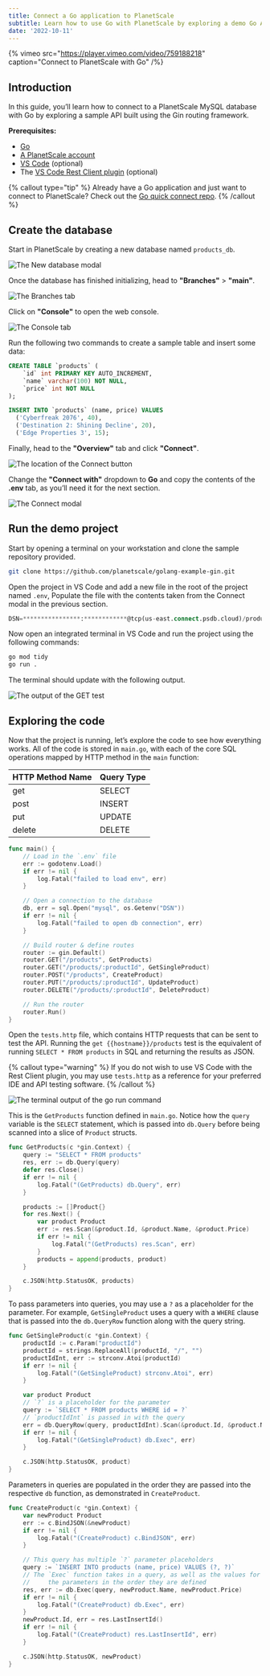 ```yaml
---
title: Connect a Go application to PlanetScale
subtitle: Learn how to use Go with PlanetScale by exploring a demo Go API built with Gin.
date: '2022-10-11'
---
```


{% vimeo src="https://player.vimeo.com/video/759188218" caption="Connect to PlanetScale with Go" /%}

## Introduction

In this guide, you’ll learn how to connect to a PlanetScale MySQL database with Go by exploring a sample API built using the Gin routing framework.

**Prerequisites:**

- [Go](https://go.dev/doc/install)
- [A PlanetScale account](https://auth.planetscale.com/sign-up)
- [VS Code](https://code.visualstudio.com/download) (optional)
- The [VS Code Rest Client plugin](https://marketplace.visualstudio.com/items?itemName=humao.rest-client) (optional)

{% callout type="tip" %}
  Already have a Go application and just want to connect to PlanetScale? Check out the [Go quick connect repo](https://github.com/planetscale/connection-examples/tree/main/go).
{% /callout %}

## Create the database

Start in PlanetScale by creating a new database named `products_db`.

![The New database modal](/docs/tutorials/connect-go-app/new-db-modal.png)

Once the database has finished initializing, head to **"Branches"** > **"main"**.

![The Branches tab](/docs/tutorials/connect-go-app/branches.png)

Click on **"Console"** to open the web console.

![The Console tab](/docs/tutorials/connect-go-app/console.png)

Run the following two commands to create a sample table and insert some data:

```sql
CREATE TABLE `products` (
	`id` int PRIMARY KEY AUTO_INCREMENT,
	`name` varchar(100) NOT NULL,
	`price` int NOT NULL
);

INSERT INTO `products` (name, price) VALUES
  ('Cyberfreak 2076', 40),
  ('Destination 2: Shining Decline', 20),
  ('Edge Properties 3', 15);
```

Finally, head to the **"Overview"** tab and click **"Connect"**.

![The location of the Connect button](/docs/tutorials/connect-go-app/connect.png)

Change the **"Connect with"** dropdown to **Go** and copy the contents of the **.env** tab, as you’ll need it for the next section.

![The Connect modal](/docs/tutorials/connect-go-app/connect-modal.png)

## Run the demo project

Start by opening a terminal on your workstation and clone the sample repository provided.

```bash
git clone https://github.com/planetscale/golang-example-gin.git
```

Open the project in VS Code and add a new file in the root of the project named `.env`, Populate the file with the contents taken from the Connect modal in the previous section.

```sql
DSN=****************:************@tcp(us-east.connect.psdb.cloud)/products_db?tls=true
```

Now open an integrated terminal in VS Code and run the project using the following commands:

```bash
go mod tidy
go run .
```

The terminal should update with the following output.

![The output of the GET test](/docs/tutorials/connect-go-app/go-run-output.png)

## Exploring the code

Now that the project is running, let’s explore the code to see how everything works. All of the code is stored in `main.go`, with each of the core SQL operations mapped by HTTP method in the `main` function:

| HTTP Method Name | Query Type |
| --- | --- |
| get | SELECT |
| post | INSERT |
| put | UPDATE |
| delete | DELETE |

```go
func main() {
	// Load in the `.env` file
	err := godotenv.Load()
	if err != nil {
		log.Fatal("failed to load env", err)
	}

	// Open a connection to the database
	db, err = sql.Open("mysql", os.Getenv("DSN"))
	if err != nil {
		log.Fatal("failed to open db connection", err)
	}

	// Build router & define routes
	router := gin.Default()
	router.GET("/products", GetProducts)
	router.GET("/products/:productId", GetSingleProduct)
	router.POST("/products", CreateProduct)
	router.PUT("/products/:productId", UpdateProduct)
	router.DELETE("/products/:productId", DeleteProduct)

	// Run the router
	router.Run()
}
```

Open the `tests.http` file, which contains HTTP requests that can be sent to test the API. Running the `get {{hostname}}/products` test is the equivalent of running `SELECT * FROM products` in SQL and returning the results as JSON.

{% callout type="warning" %}
If you do not wish to use VS Code with the Rest Client plugin, you may use `tests.http` as a reference for your preferred IDE and API testing software.
{% /callout %}

![The terminal output of the go run command](/docs/tutorials/connect-go-app/go-run-output.png)

This is the `GetProducts` function defined in `main.go`. Notice how the `query` variable is the `SELECT` statement, which is passed into `db.Query` before being scanned into a slice of `Product` structs.

```go
func GetProducts(c *gin.Context) {
	query := "SELECT * FROM products"
	res, err := db.Query(query)
	defer res.Close()
	if err != nil {
		log.Fatal("(GetProducts) db.Query", err)
	}

	products := []Product{}
	for res.Next() {
		var product Product
		err := res.Scan(&product.Id, &product.Name, &product.Price)
		if err != nil {
			log.Fatal("(GetProducts) res.Scan", err)
		}
		products = append(products, product)
	}

	c.JSON(http.StatusOK, products)
}
```

To pass parameters into queries, you may use a `?` as a placeholder for the parameter. For example, `GetSingleProduct` uses a query with a `WHERE` clause that is passed into the `db.QueryRow` function along with the query string.

```go
func GetSingleProduct(c *gin.Context) {
	productId := c.Param("productId")
	productId = strings.ReplaceAll(productId, "/", "")
	productIdInt, err := strconv.Atoi(productId)
	if err != nil {
		log.Fatal("(GetSingleProduct) strconv.Atoi", err)
	}

	var product Product
	// `?` is a placeholder for the parameter
	query := `SELECT * FROM products WHERE id = ?`
	// `productIdInt` is passed in with the query
	err = db.QueryRow(query, productIdInt).Scan(&product.Id, &product.Name, &product.Price)
	if err != nil {
		log.Fatal("(GetSingleProduct) db.Exec", err)
	}

	c.JSON(http.StatusOK, product)
}
```

Parameters in queries are populated in the order they are passed into the respective `db` function, as demonstrated in `CreateProduct`.

```go
func CreateProduct(c *gin.Context) {
	var newProduct Product
	err := c.BindJSON(&newProduct)
	if err != nil {
		log.Fatal("(CreateProduct) c.BindJSON", err)
	}

	// This query has multiple `?` parameter placeholders
	query := `INSERT INTO products (name, price) VALUES (?, ?)`
	// The `Exec` function takes in a query, as well as the values for
	//     the parameters in the order they are defined
	res, err := db.Exec(query, newProduct.Name, newProduct.Price)
	if err != nil {
		log.Fatal("(CreateProduct) db.Exec", err)
	}
	newProduct.Id, err = res.LastInsertId()
	if err != nil {
		log.Fatal("(CreateProduct) res.LastInsertId", err)
	}

	c.JSON(http.StatusOK, newProduct)
}
```
